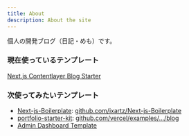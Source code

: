```yaml
---
title: About
description: About the site
---
```


個人の開発ブログ（日記・めも）です。

### 現在使っているテンプレート
[Next.js Contentlayer Blog Starter](https://vercel.com/templates/next.js/nextjs-contentlayer)

### 次使ってみたいテンプレート
- [Next-js-Boilerplate](https://vercel.com/templates/next.js/nextjs-boilerplate): [github.com/ixartz/Next-js-Boilerplate](https://github.com/ixartz/Next-js-Boilerplate?tab=readme-ov-file)
- [portfolio-starter-kit](https://vercel.com/templates/next.js/portfolio-starter-kit): [github.com/vercel/examples/.../blog](https://github.com/vercel/examples/tree/main/solutions/blog)
- [Admin Dashboard Template](https://vercel.com/templates/next.js/admin-dashboard-tailwind-postgres-react-nextjs)